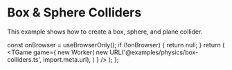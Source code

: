 # Box & Sphere Colliders

This example shows how to create a box, sphere, and plane collider.


  const onBrowser = useBrowserOnly();
  if (!onBrowser) {
    return null;
  }
  return (
    <TGame
      game={
        new Worker(
          new URL('@examples/physics/box-colliders.ts', import.meta.url),
        )
      }
    />
  );
};

<Game />
